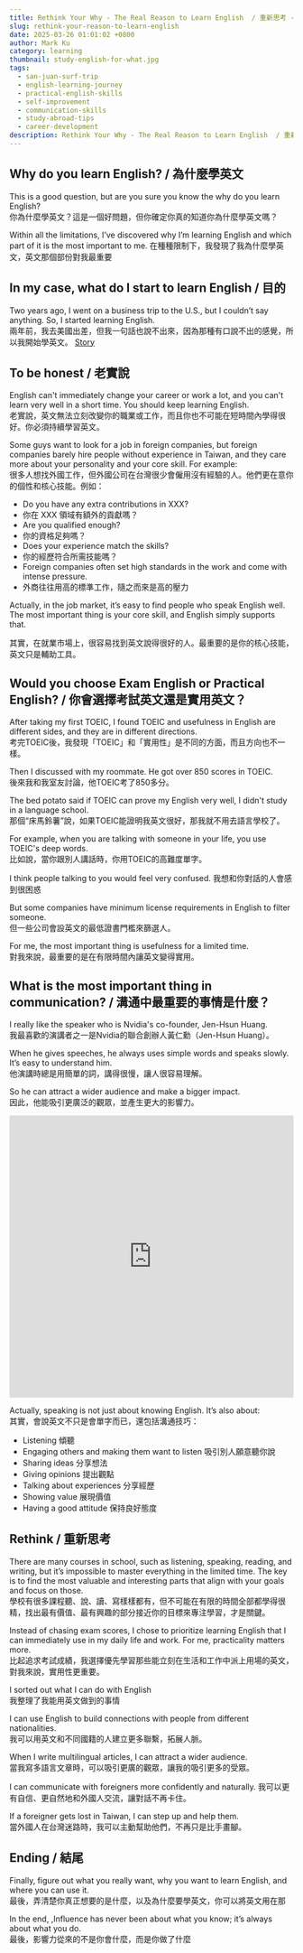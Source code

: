 ```yaml
---
title: Rethink Your Why - The Real Reason to Learn English  / 重新思考 - 你為什麼要學英文？
slug: rethink-your-reason-to-learn-english
date: 2025-03-26 01:01:02 +0800  
author: Mark Ku  
category: learning  
thumbnail: study-english-for-what.jpg
tags:  
  - san-juan-surf-trip  
  - english-learning-journey
  - practical-english-skills
  - self-improvement
  - communication-skills
  - study-abroad-tips
  - career-development
description: Rethink Your Why - The Real Reason to Learn English  / 重新思考 - 你為什麼要學英文？
---
```


## Why do you learn English?  / 為什麼學英文
This is a good question, but are you sure you know the why do you learn English?  
你為什麼學英文？這是一個好問題，但你確定你真的知道你為什麼學英文嗎？  

Within all the limitations, I’ve discovered why I’m learning English and which part of it is the most important to me. 
在種種限制下，我發現了我為什麼學英文，英文那個部份對我最重要 

## In my case, what do I start to learn English / 目的  
Two years ago, I went on a business trip to the U.S., but I couldn’t say anything. So, I started learning English.  
兩年前，我去美國出差，但我一句話也說不出來，因為那種有口說不出的感覺，所以我開始學英文。 [Story](https://blog.markkulab.net/why-learn-english/) 

## To be honest  / 老實說
English can't immediately change your career or work a lot, and you can't learn very well in a short time. You should keep learning English.  
老實說，英文無法立刻改變你的職業或工作，而且你也不可能在短時間內學得很好。你必須持續學習英文。  

Some guys want to look for a job in foreign companies, but foreign companies barely hire people without experience in Taiwan, and they care more about your personality and your core skill. For example:  
很多人想找外國工作，但外國公司在台灣很少會僱用沒有經驗的人。他們更在意你的個性和核心技能。例如：  

* Do you have any extra contributions in XXX?  
* 你在 XXX 領域有額外的貢獻嗎？  
* Are you qualified enough?  
* 你的資格足夠嗎？  
* Does your experience match the skills?  
* 你的經歷符合所需技能嗎？  
* Foreign companies often set high standards in the work and come with intense pressure.
* 外商往往用高的標準工作，隨之而來是高的壓力

Actually, in the job market, it’s easy to find people who speak English well. The most important thing is your core skill, and English simply supports that.

其實，在就業市場上，很容易找到英文說得很好的人。最重要的是你的核心技能，英文只是輔助工具。

## Would you choose Exam English or Practical English? / 你會選擇考試英文還是實用英文？

After taking my first TOEIC, I found TOEIC and usefulness in English are different sides, and they are in different directions.  
考完TOEIC後，我發現「TOEIC」和「實用性」是不同的方面，而且方向也不一樣。  

Then I discussed with my roommate. He got over 850 scores in TOEIC.  
後來我和我室友討論，他TOEIC考了850多分。  

The bed potato said if TOEIC can prove my English very well, I didn't study in a language school.  
那個“床馬鈴薯”說，如果TOEIC能證明我英文很好，那我就不用去語言學校了。  

For example, when you are talking with someone in your life, you use TOEIC's deep words.  
比如說，當你跟別人講話時，你用TOEIC的高難度單字。  

I think people talking to you would feel very confused.
我想和你對話的人會感到很困惑

But some companies have minimum license requirements in English to filter someone.  
但一些公司會設英文的最低證書門檻來篩選人。  

For me, the most important thing is usefulness for a limited time.  
對我來說，最重要的是在有限時間內讓英文變得實用。  

## What is the most important thing in communication?  / 溝通中最重要的事情是什麼？

I really like the speaker who is Nvidia's co-founder, Jen-Hsun Huang.   
我最喜歡的演講者之一是Nvidia的聯合創辦人黃仁勳（Jen-Hsun Huang）。  

When he gives speeches, he always uses simple words and speaks slowly. It’s easy to understand him.    
他演講時總是用簡單的詞，講得很慢，讓人很容易理解。  

So he can attract a wider audience and make a bigger impact.  
因此，他能吸引更廣泛的觀眾，並產生更大的影響力。

<div class="iframe-container">
    <iframe  style="width:100%;height:500px"
        src="https://www.youtube.com/embed/QRd-dQQ4jzo?si=Eujy7x2lVPeJRfvy"
        frameborder="0"
        allow="accelerometer; autoplay; encrypted-media; gyroscope; picture-in-picture"
        allowfullscreen>
    </iframe>
</div>

Actually, speaking is not just about knowing English. It’s also about:  
其實，會說英文不只是會單字而已，還包括溝通技巧：  

- Listening 傾聽  
- Engaging others and making them want to listen 吸引別人願意聽你說
- Sharing ideas 分享想法  
- Giving opinions 提出觀點  
- Talking about experiences 分享經歷  
- Showing value 展現價值  
- Having a good attitude 保持良好態度  

## Rethink  / 重新思考

There are many courses in school, such as listening, speaking, reading, and writing, but it’s impossible to master everything in the limited time. The key is to find the most valuable and interesting parts that align with your goals and focus on those.  
學校有很多課程聽、說、讀、寫樣樣都有，但不可能在有限的時間全部都學得很精，找出最有價值、最有興趣的部分接近你的目標來專注學習，才是關鍵。  

Instead of chasing exam scores, I chose to prioritize learning English that I can immediately use in my daily life and work. For me, practicality matters more.  
比起追求考試成績，我選擇優先學習那些能立刻在生活和工作中派上用場的英文，對我來說，實用性更重要。   

I sorted out what I can do with English  
我整理了我能用英文做到的事情  

I can use English to build connections with people from different nationalities.  
我可以用英文和不同國籍的人建立更多聯繫，拓展人脈。  

When I write multilingual articles, I can attract a wider audience.  
當我寫多語言文章時，可以吸引更廣的觀眾，讓我的吸引更多的受眾。

I can communicate with foreigners more confidently and naturally.
我可以更有自信、更自然地和外國人交流，讓對話不再卡住。

If a foreigner gets lost in Taiwan, I can step up and help them.   
當外國人在台灣迷路時，我可以主動幫助他們，不再只是比手畫腳。  

## Ending / 結尾

Finally, figure out what you really want, why you want to learn English, and where you can use it.  
最後，弄清楚你真正想要的是什麼，以及為什麼要學英文，你可以將英文用在那

In the end, ,Influence has never been about what you know; it’s always about what you do.  
最後，影響力從來的不是你會什麼，而是你做了什麼


